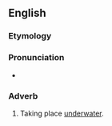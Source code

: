 ==English==

===Etymology===
{{suffix|en|subaqueous|ly}}

===Pronunciation===
* {{a|RP|GA}} {{IPA|en|/sʌˈbeɪkwi.əsli/}}

===Adverb===
{{en-adv|-}}

# Taking place [[underwater]].